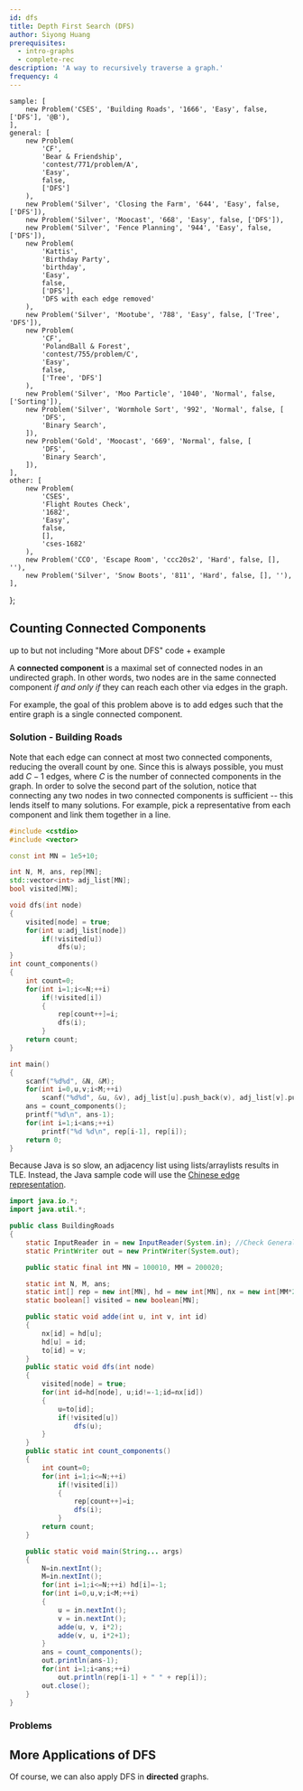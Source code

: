 ```yaml
---
id: dfs
title: Depth First Search (DFS)
author: Siyong Huang
prerequisites:
  - intro-graphs
  - complete-rec
description: 'A way to recursively traverse a graph.'
frequency: 4
---
```



	sample: [
		new Problem('CSES', 'Building Roads', '1666', 'Easy', false, ['DFS'], '@B'),
	],
	general: [
		new Problem(
			'CF',
			'Bear & Friendship',
			'contest/771/problem/A',
			'Easy',
			false,
			['DFS']
		),
		new Problem('Silver', 'Closing the Farm', '644', 'Easy', false, ['DFS']),
		new Problem('Silver', 'Moocast', '668', 'Easy', false, ['DFS']),
		new Problem('Silver', 'Fence Planning', '944', 'Easy', false, ['DFS']),
		new Problem(
			'Kattis',
			'Birthday Party',
			'birthday',
			'Easy',
			false,
			['DFS'],
			'DFS with each edge removed'
		),
		new Problem('Silver', 'Mootube', '788', 'Easy', false, ['Tree', 'DFS']),
		new Problem(
			'CF',
			'PolandBall & Forest',
			'contest/755/problem/C',
			'Easy',
			false,
			['Tree', 'DFS']
		),
		new Problem('Silver', 'Moo Particle', '1040', 'Normal', false, ['Sorting']),
		new Problem('Silver', 'Wormhole Sort', '992', 'Normal', false, [
			'DFS',
			'Binary Search',
		]),
		new Problem('Gold', 'Moocast', '669', 'Normal', false, [
			'DFS',
			'Binary Search',
		]),
	],
	other: [
		new Problem(
			'CSES',
			'Flight Routes Check',
			'1682',
			'Easy',
			false,
			[],
			'cses-1682'
		),
		new Problem('CCO', 'Escape Room', 'ccc20s2', 'Hard', false, [], ''),
		new Problem('Silver', 'Snow Boots', '811', 'Hard', false, [], ''),
	],
};

<!-- new Problem("CSA", "Tree Reconstruction", "tree-construct", "Hard", false, ["Tree", "DFS"], "several cases"),

not a good example
-->

<!-- 	<Resource source="IUSACO" title="10.4 - DFS">
		code + example
	</Resource>
	<Resource source="PAPS" title="12.2 - DFS">
		pseudocode + example + code
	</Resource>
	<Resource
		source="CP2"
		title="4.2.1, 4.2.3 - DFS, Finding Connected Components"
	></Resource> -->

## Counting Connected Components

<Resources>
	<Resource
		source="CSA"
		title="Depth First Search"
		url="depth_first_search"
		starred
	>
		up to but not including "More about DFS"
	</Resource>
	<Resource source="CPH" title="12.1 - DFS">
		code + example
	</Resource>
</Resources>

A **connected component** is a maximal set of connected nodes in an undirected graph. In other words, two nodes are in the same connected component _if and only if_ they can reach each other via edges in the graph.

<FocusProblem problem={problems.sample[0]} />

For example, the goal of this problem above is to add edges such that the entire graph is a single connected component.

<!-- oops

   <Resource source="CPC" title="7 - Graphs 1" url="07_graphs_1">fast-paced</Resource>
   <Resource source="cp-algo" title="Depth First Search" url="graph/depth-first-search.html">hard to parse for a beginner</Resource>
   <Resource source="TC" title="Graphs Section 2" url="introduction-to-graphs-and-their-data-structures-section-2"></Resource>

-->

### Solution - Building Roads

Note that each edge can connect at most two connected components, reducing the overall count by one. Since this is always possible, you must add $C-1$ edges, where $C$ is the number of connected components in the graph. In order to solve the second part of the solution, notice that connecting any two nodes in two connected components is sufficient -- this lends itself to many solutions. For example, pick a representative from each component and link them together in a line.

<!-- You don't want to add an edge between two nodes that are already connected. If you have N connected components (some of the resources should go over what those are), then adding an edge reduces it to N - 1 connected components. Everything is connected when there's 1 connected component. So the answer is (# connected components - 1). -->

<!-- Iterate through each node. If it has not been visited, visit it and all other nodes in its component. The number of times we perform the visiting operation is the number of connected components. -->

<LanguageSection>

<CPPSection>

<!-- Tested on CSES -->

```cpp
#include <cstdio>
#include <vector>

const int MN = 1e5+10;

int N, M, ans, rep[MN];
std::vector<int> adj_list[MN];
bool visited[MN];

void dfs(int node)
{
	visited[node] = true;
	for(int u:adj_list[node])
		if(!visited[u])
			dfs(u);
}
int count_components()
{
	int count=0;
	for(int i=1;i<=N;++i)
		if(!visited[i])
		{
			rep[count++]=i;
			dfs(i);
		}
	return count;
}

int main()
{
	scanf("%d%d", &N, &M);
	for(int i=0,u,v;i<M;++i)
		scanf("%d%d", &u, &v), adj_list[u].push_back(v), adj_list[v].push_back(u);
	ans = count_components();
	printf("%d\n", ans-1);
	for(int i=1;i<ans;++i)
		printf("%d %d\n", rep[i-1], rep[i]);
	return 0;
}
```

</CPPSection>

<JavaSection>

<Warning>

Because Java is so slow, an adjacency list using lists/arraylists results in TLE. Instead, the Java sample code will use the [Chinese edge representation](https://codeforces.com/blog/entry/67883).

</Warning>

```java
import java.io.*;
import java.util.*;

public class BuildingRoads
{
	static InputReader in = new InputReader(System.in); //Check General/IO
	static PrintWriter out = new PrintWriter(System.out);

	public static final int MN = 100010, MM = 200020;

	static int N, M, ans;
	static int[] rep = new int[MN], hd = new int[MN], nx = new int[MM*2], to = new int[MM*2];
	static boolean[] visited = new boolean[MN];

	public static void adde(int u, int v, int id)
	{
		nx[id] = hd[u];
		hd[u] = id;
		to[id] = v;
	}
	public static void dfs(int node)
	{
		visited[node] = true;
		for(int id=hd[node], u;id!=-1;id=nx[id])
		{
			u=to[id];
			if(!visited[u])
				dfs(u);
		}
	}
	public static int count_components()
	{
		int count=0;
		for(int i=1;i<=N;++i)
			if(!visited[i])
			{
				rep[count++]=i;
				dfs(i);
			}
		return count;
	}

	public static void main(String... args)
	{
		N=in.nextInt();
		M=in.nextInt();
		for(int i=1;i<=N;++i) hd[i]=-1;
		for(int i=0,u,v;i<M;++i)
		{
			u = in.nextInt();
			v = in.nextInt();
			adde(u, v, i*2);
			adde(v, u, i*2+1);
		}
		ans = count_components();
		out.println(ans-1);
		for(int i=1;i<ans;++i)
			out.println(rep[i-1] + " " + rep[i]);
		out.close();
	}
}
```

</JavaSection>

</LanguageSection>

### Problems

<Problems problems={problems.general} />

## More Applications of DFS

Of course, we can also apply DFS in **directed** graphs.

<Problems problems={problems.other} />
